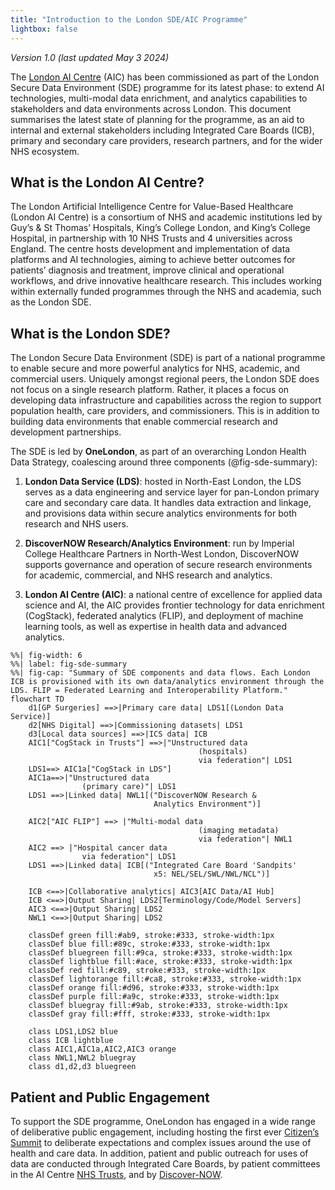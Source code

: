 ```yaml
---
title: "Introduction to the London SDE/AIC Programme" 
lightbox: false
---
```


_Version 1.0 (last updated May 3 2024)_

The [London AI Centre](https://www.aicentre.co.uk/) (AIC) has been commissioned as part of the London Secure Data Environment (SDE) programme for its latest phase: to extend AI technologies, multi-modal data enrichment, and analytics capabilities to stakeholders and data environments across London. This document summarises the latest state of planning for the programme, as an aid to internal and external stakeholders including Integrated Care Boards (ICB), primary and secondary care providers, research partners, and for the wider NHS ecosystem.

## What is the London AI Centre?

The London Artificial Intelligence Centre for Value-Based Healthcare (London AI Centre) is a consortium of NHS and academic institutions led by Guy’s & St Thomas’ Hospitals, King’s College London, and King’s College Hospital, in partnership with 10 NHS Trusts and 4 universities across England. The centre hosts development and implementation of data platforms and AI technologies, aiming to achieve better outcomes for patients’ diagnosis and treatment, improve clinical and operational workflows, and drive innovative healthcare research. This includes working within externally funded programmes through the NHS and academia, such as the London SDE. 

## What is the London SDE?

The London Secure Data Environment (SDE) is part of a national programme to enable secure and more powerful analytics for NHS, academic, and commercial users. Uniquely amongst regional peers, the London SDE does not focus on a single research platform. Rather, it places a focus on developing data infrastructure and capabilities across the region to support population health, care providers, and commissioners. This is in addition to building data environments that enable commercial research and development partnerships.

The SDE is led by **OneLondon**, as part of an overarching London Health Data Strategy, coalescing around three components (@fig-sde-summary):

(1) **London Data Service (LDS)**: hosted in North-East London, the LDS serves as a data engineering and service layer for pan-London primary care and secondary care data. It handles data extraction and linkage, and provisions data within secure analytics environments for both research and NHS users.

(2) **DiscoverNOW Research/Analytics Environment**: run by Imperial College Healthcare Partners in North-West London, DiscoverNOW supports governance and operation of secure research environments for academic, commercial, and NHS research and analytics.

(3) **London AI Centre (AIC)**: a national centre of excellence for applied data science and AI, the AIC provides frontier technology for data enrichment (CogStack), federated analytics (FLIP), and deployment of machine learning tools, as well as expertise in health data and advanced analytics.


```mermaid
%%| fig-width: 6
%%| label: fig-sde-summary
%%| fig-cap: "Summary of SDE components and data flows. Each London ICB is provisioned with its own data/analytics environment through the LDS. FLIP = Federated Learning and Interoperability Platform."
flowchart TD
    d1[GP Surgeries] ==>|Primary care data| LDS1[(London Data Service)]
    d2[NHS Digital] ==>|Commissioning datasets| LDS1
    d3[Local data sources] ==>|ICS data| ICB
    AIC1["CogStack in Trusts"] ==>|"Unstructured data 
                                          (hospitals)
                                          via federation"| LDS1
    LDS1==> AIC1a["CogStack in LDS"]
    AIC1a==>|"Unstructured data 
                (primary care)"| LDS1
    LDS1 ==>|Linked data| NWL1[("DiscoverNOW Research & 
                                Analytics Environment")]

    AIC2["AIC FLIP"] ==> |"Multi-modal data 
                                          (imaging metadata)
                                          via federation"| NWL1
    AIC2 ==> |"Hospital cancer data
                via federation"| LDS1
    LDS1 ==>|Linked data| ICB[("Integrated Care Board 'Sandpits' 
                                x5: NEL/SEL/SWL/NWL/NCL")]

    ICB <==>|Collaborative analytics| AIC3[AIC Data/AI Hub]
    ICB <==>|Output Sharing| LDS2[Terminology/Code/Model Servers]
    AIC3 <==>|Output Sharing| LDS2
    NWL1 <==>|Output Sharing| LDS2

    classDef green fill:#ab9, stroke:#333, stroke-width:1px
    classDef blue fill:#89c, stroke:#333, stroke-width:1px
    classDef bluegreen fill:#9ca, stroke:#333, stroke-width:1px
    classDef lightblue fill:#ace, stroke:#333, stroke-width:1px
    classDef red fill:#c89, stroke:#333, stroke-width:1px
    classDef lightorange fill:#ca8, stroke:#333, stroke-width:1px
    classDef orange fill:#d96, stroke:#333, stroke-width:1px
    classDef purple fill:#a9c, stroke:#333, stroke-width:1px
    classDef bluegray fill:#9ab, stroke:#333, stroke-width:1px
    classDef gray fill:#fff, stroke:#333, stroke-width:1px

    class LDS1,LDS2 blue
    class ICB lightblue
    class AIC1,AIC1a,AIC2,AIC3 orange
    class NWL1,NWL2 bluegray
    class d1,d2,d3 bluegreen
```

## Patient and Public Engagement

To support the SDE programme, OneLondon has engaged in a wide range of deliberative public engagement, including hosting the first ever [Citizen's Summit](https://www.onelondon.online/citizens-summit/) to deliberate expectations and complex issues around the use of health and care data. In addition, patient and public outreach for uses of data are conducted through Integrated Care Boards, by patient committees in the AI Centre [NHS Trusts](https://www.kch.nhs.uk/research/use-of-data-for-research/), and by [Discover-NOW](https://discover-now.co.uk/patients-and-public/). 

